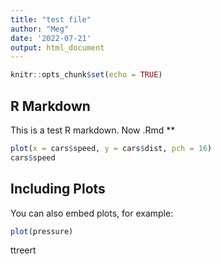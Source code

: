 ```yaml
---
title: "test file"
author: "Meg"
date: '2022-07-21'
output: html_document
---
```


```r
knitr::opts_chunk$set(echo = TRUE)
```

## R Markdown

This is a test R markdown. Now .Rmd **

```r
plot(x = cars$speed, y = cars$dist, pch = 16)
cars$speed
```

## Including Plots

You can also embed plots, for example:

```r
plot(pressure)
```
ttreert
